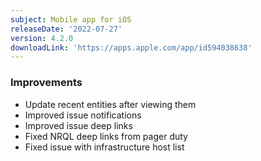 ```yaml
---
subject: Mobile app for iOS
releaseDate: '2022-07-27'
version: 4.2.0
downloadLink: 'https://apps.apple.com/app/id594038638'
---
```


### Improvements

* Update recent entities after viewing them 
* Improved issue notifications
* Improved issue deep links
* Fixed NRQL deep links from pager duty
* Fixed issue with infrastructure host list
